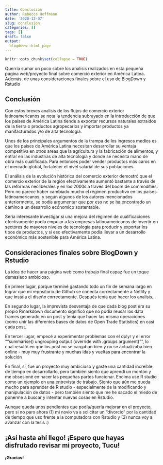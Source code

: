 ```yaml
---
title: Conclusión
author: Rebecca Hoffmann
date: '2020-12-07'
slug: conclusion
categories: []
tags: []
draft: false
output:
  blogdown::html_page
---
```


```r
knitr::opts_chunk$set(collapse = TRUE)
```

Querría sumar un poco sobre los analísis realizados en esta pequeña página web/proyecto final sobre comercio exterior en América Latina. Además, de unas consideraciones finales sobre el uso de BlogDown y Rstudio

## Conclusión
Con estos breves analisis de los flujos de comercio exterior latinoamericanos se nota la tendencia subrayado en la introducción de que los países de América Latina tiende a exportar recursos naturales extraidos de la tierra o productos agropecarios y importar productos ya manifacturados y/o de alta tecnología. 

Unos de los principales argumentos de la trampa de los ingresos medios es que los países de América Latina necesitan desarrollar su ventaja competitiva en otros areas que la agricultura y la fabricación de alimentos, y entrar en las industrias de alta tecnología y donde se necesita mano de obra más cualificada. Para entonces poder vender productos más caros en el mercado global, fortalecer el nivel salarial de sus poblaciones.

El análisis de la evolución histórica del comercio exterior demostró que el comercio exterior de la región efectivamente aumentó bastante a través de las reformas neoliberales y en los 2000s a través del boom de commodities. Pero no parece haber cambiado mucho el régimen productivo en los países latinoamericanos, y según algunos de los autores mencionados anteriormente, se podía argumentar que por eso no se ha encontrado un camino a un desarrollo ecónomico sostentable.

Sería interesante investigar si una mejora del régimen de cualificaciones efectivamente podía empujar a las empresas latinoamericanos de invertir en sectores de mayores niveles de tecnología para producir y exportar los tipos de productos, y si eso efectivamente podía llevar a un desarrollo económico más sostenible para América Latina.

## Consideraciones finales sobre BlogDown y Rstudio
La idea de hacer una página web como trabajo final capaz fue un toque demasiado ambicioso. 

En primer lugar, porque terminé gastando todo un fin de semana largo en lograr que mi repositorio de Github se conecta correctamente a Netlify y que instala el diseño correctamente. Después tenía que hacer los analisis...

En segundo lugar, la imprevista desventaja de que cada blog post era su propio Rmarkdown documento significó que no podía reusar los data frames generado en un post y tenía que hacer las misma operaciones (como unir las diferentes bases de datos de Open Trade Statistics) en casi cada post. 

En tercer lugar, empecé a experimentar problemas con el dplyr y el error "“summarise() ungrouping output (override with .groups argument)”", lo cual resultó en que los post no se cargaban bien y no se actualizaba bien online - muy muy frustrante y muchas idas y vueltas para encontrar la solución 

En final, sí, fue un proyecto muy ambicioso y gasté una cantidad increíble de tiempo en desarrollarlo, pero también siento que aprendí un montón y me obsesioné en hacer las pequeñas partes funcionar. Encima usé R studio como un ejemplo en una entrevista de trabajo. Siento que aún me queda mucho para aprender de R studio - especialmente de la modificando y manipulación de datos - pero también siento que me he sacado el miedo de ponerme a buscar y intentar nuevas cosas en Rstudio.

Aunque queda unos pendientes que podía/quería mejorar en el proyecto, pero si no paro ahora (1) mi novio va a solicitar un "divorcio" por la cantidad de tiempo que uso frente a la computadora con Rstudio y (2) nunca voy a avanzar con la tesis :) 

¡Así hasta ahí llego! ¡Espero que hayas disfrutado revisar mi proyecto, Tucu! 
----

#### ¡Gracias! 
